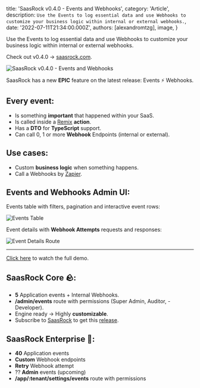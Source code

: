 
  title: 'SaasRock v0.4.0 - Events and Webhooks',
  category: 'Article',
  description: `Use the Events to log essential data and use Webhooks to customize your business logic within internal or external webhooks.`,
  date: '2022-07-11T21:34:00.000Z',
  authors: [alexandromtzg],
  image,
}

Use the Events to log essential data and use Webhooks to customize your business logic within internal or external webhooks.

Check out v0.4.0 → [saasrock.com](http://saasrock.com).

<img src={image} alt="SaasRock v0.4.0 - Events and Webhooks" />

<!--more-->

SaasRock has a new **EPIC** feature on the latest release: Events ⚡ Webhooks.

## Every event:

- Is something **important** that happened within your SaaS.
- Is called inside a [Remix](https://remix.run/) **action**.
- Has a **DTO** for **TypeScript** support.
- Can call 0, 1 or more **Webhook** Endpoints (internal or external).

## Use cases:

- Custom **business logic** when something happens.
- Call a Webhooks by [Zapier](https://zapier.com/).

## Events and Webhooks Admin UI:

Events table with filters, pagination and interactive event rows:

![Events Table](https://miro.medium.com/max/1400/0*5FoiETcuL9Uxg6kV.png)

Event details with **Webhook Attempts** requests and responses:

![Event Details Route](https://miro.medium.com/max/1400/0*CvVj6Yf6gvlqbrST.png)

---

[Click here](https://www.youtube.com/watch?v=YLw_6Lb0Bqg) to watch the full demo.

## SaasRock Core 🪨:

- **5** Application events + Internal Webhooks.
- **/admin/events** route with permissions (Super Admin, Auditor, - Developer).
- Engine ready → Highly **customizable**.
- Subscribe to [SaasRock](http://saasrock.com/) to get this [release](https://github.com/AlexandroMtzG/saasrock/releases/tag/0.4.0).

## SaasRock Enterprise 🚀:

- **40** Application events
- **Custom** Webhook endpoints
- **Retry** Webhook attempt
- ?? **Admin** events (upcoming)
- **/app/:tenant/settings/events** route with permissions
